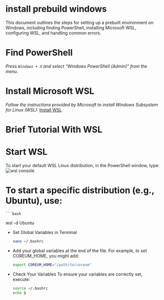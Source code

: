 # install prebuild windows

This document outlines the steps for setting up a prebuilt environment on Windows, including finding PowerShell, installing Microsoft WSL, configuring WSL, and handling common errors.

# Find PowerShell

*Press `Windows + X` and select "Windows PowerShell (Admin)" from the menu.*

# Install Microsoft WSL

*Follow the instructions provided by Microsoft to install Windows Subsystem for Linux (WSL):* [Install WSL](https://learn.microsoft.com/en-us/windows/wsl/install)

# Brief Tutorial With WSL

# Start WSL

To start your default WSL Linux distribution, in the PowerShell window, type:
<img className="w-500 max-w-full h=400 mb-10" src="images/tutorials/get-started/Windows.png" alt="wsl console" />

# To start a specific distribution (e.g., Ubuntu), use:
    ```bash
wsl -d Ubuntu

* Set Global Variables in Terminal
    ```bash
    nano ~/.bashrc
* Add your global variables at the end of the file. For example, to set COREUM_HOME, you might add:
     ```bash
     export COREUM_HOME="/path/to/coreum"
* Check Your Variables
To ensure your variables are correctly set, execute:
     ```bash
     source ~/.bashrc
     echo $

